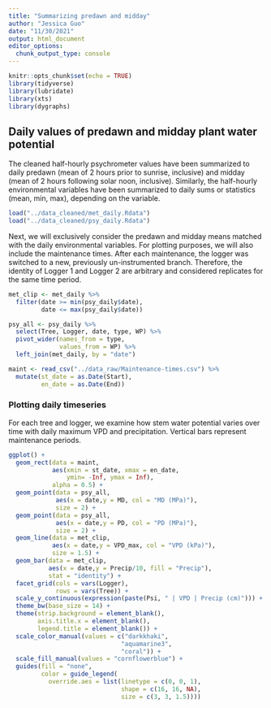 ```yaml
---
title: "Summarizing predawn and midday"
author: "Jessica Guo"
date: "11/30/2021"
output: html_document
editor_options: 
  chunk_output_type: console
---
```


```r
knitr::opts_chunk$set(echo = TRUE)
library(tidyverse)
library(lubridate)
library(xts)
library(dygraphs)
```

## Daily values of predawn and midday plant water potential

The cleaned half-hourly psychrometer values have been summarized to daily predawn (mean of 2 hours prior to sunrise, inclusive) and midday (mean of 2 hours following solar noon, inclusive). Similarly, the half-hourly environmental variables  have been summarized to daily sums or statistics (mean, min, max), depending on the variable. 
```r
load("../data_cleaned/met_daily.Rdata")
load("../data_cleaned/psy_daily.Rdata")
```

Next, we will exclusively consider the predawn and midday means matched with the daily environmental variables. For plotting purposes, we will also include the maintenance times. After each maintenance, the logger was switched to a new, previously un-instrumented branch. Therefore, the identity of Logger 1 and Logger 2 are arbitrary and considered replicates for the same time period.  

```r
met_clip <- met_daily %>%
  filter(date >= min(psy_daily$date),
         date <= max(psy_daily$date))

psy_all <- psy_daily %>%
  select(Tree, Logger, date, type, WP) %>%
  pivot_wider(names_from = type,
              values_from = WP) %>%
  left_join(met_daily, by = "date")

maint <- read_csv("../data_raw/Maintenance-times.csv") %>%
  mutate(st_date = as.Date(Start),
         en_date = as.Date(End))
```

### Plotting daily timeseries

For each tree and logger, we examine how stem water potential varies over time with daily maximum VPD and precipitation. Vertical bars represent maintenance periods. 

```r
ggplot() +
  geom_rect(data = maint, 
            aes(xmin = st_date, xmax = en_date, 
                ymin= -Inf, ymax = Inf),
            alpha = 0.5) +
  geom_point(data = psy_all,
             aes(x = date,y = MD, col = "MD (MPa)"),
             size = 2) +
  geom_point(data = psy_all,
             aes(x = date,y = PD, col = "PD (MPa)"),
             size = 2) +
  geom_line(data = met_clip,
            aes(x = date,y = VPD_max, col = "VPD (kPa)"),
            size = 1.5) +
  geom_bar(data = met_clip,
           aes(x = date,y = Precip/10, fill = "Precip"),
           stat = "identity") +
  facet_grid(cols = vars(Logger),
             rows = vars(Tree)) +
  scale_y_continuous(expression(paste(Psi, " | VPD | Precip (cm)"))) +
  theme_bw(base_size = 14) +
  theme(strip.background = element_blank(),
        axis.title.x = element_blank(),
        legend.title = element_blank()) +
  scale_color_manual(values = c("darkkhaki",
                               "aquamarine3",
                               "coral")) +
  scale_fill_manual(values = "cornflowerblue") +
  guides(fill = "none",
         color = guide_legend(
           override.aes = list(linetype = c(0, 0, 1),
                               shape = c(16, 16, NA),
                               size = c(3, 3, 1.5))))
```
